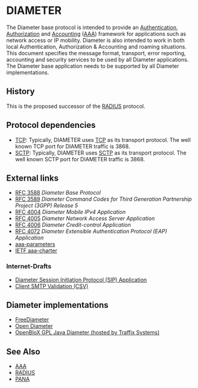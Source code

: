= DIAMETER =
The Diameter base protocol is intended to provide an [[Authentication]], [[Authorization]] and [[Accounting]] ([[AAA]]) framework for applications such as network access or IP mobility.  Diameter is also intended to work in both local Authentication, Authorization & Accounting and roaming situations.  This document specifies the message format, transport, error reporting, accounting and security services to be used by all Diameter applications.  The Diameter base application needs to be supported by all Diameter implementations.

== History ==
This is the proposed successor of the [[RADIUS]] protocol.

== Protocol dependencies ==
* [[TCP]]: Typically, DIAMETER uses [[TCP]] as its transport protocol. The well known TCP port for DIAMETER traffic is 3868.
* [[SCTP]]: Typically, DIAMETER uses [[SCTP]] as its transport protocol. The well known SCTP port for DIAMETER traffic is 3868.

== External links ==
* [http://www.ietf.org/rfc/rfc3588.txt RFC 3588] ''Diameter Base Protocol''
* [http://www.ietf.org/rfc/rfc3589.txt RFC 3589] ''Diameter Command Codes for Third Generation Partnership Project (3GPP) Release 5''
* [http://www.ietf.org/rfc/rfc4004.txt RFC 4004] ''Diameter Mobile IPv4 Application''
* [http://www.ietf.org/rfc/rfc4005.txt RFC 4005] ''Diameter Network Access Server Application''
* [http://www.ietf.org/rfc/rfc4006.txt RFC 4006] ''Diameter Credit-control Application''
* [http://www.ietf.org/rfc/rfc4072.txt RFC 4072] ''Diameter Extensible Authentication Protocol (EAP) Application''
* [http://www.iana.org/assignments/aaa-parameters aaa-parameters]
* [http://www.ietf.org/html.charters/aaa-charter.html IETF aaa-charter]

===Internet-Drafts===
* [http://www.ietf.org/internet-drafts/draft-ietf-aaa-diameter-sip-app-09.txt Diameter Session Initiation Protocol (SIP) Application]
* [http://www.ietf.org/internet-drafts/draft-ietf-marid-csv-intro-02.txt Client SMTP Validation (CSV)]

==Diameter implementations==
* [[FreeDiameter]]
* [[Open Diameter]]
* [http://www.openaaa.org OpenBloX GPL Java Diameter (hosted by Traffix Systems)]

==See Also==
* [[AAA]]
* [[RADIUS]]
* [[PANA]]
